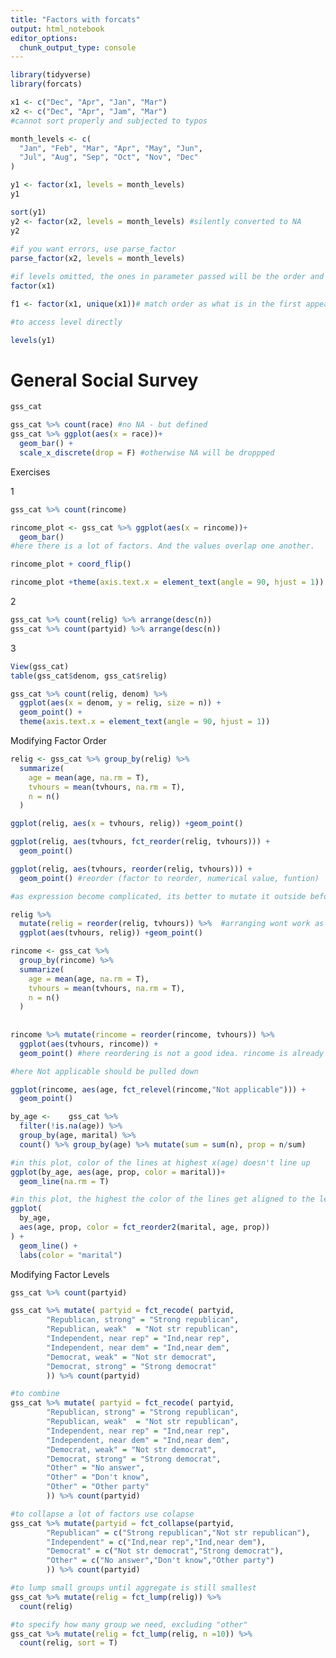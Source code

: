 ---
title: "Factors with forcats"
output: html_notebook
editor_options: 
  chunk_output_type: console
---

```{r}
library(tidyverse)
library(forcats)
```
```{r}
x1 <- c("Dec", "Apr", "Jan", "Mar") 
x2 <- c("Dec", "Apr", "Jam", "Mar")
#cannot sort properly and subjected to typos

month_levels <- c(
  "Jan", "Feb", "Mar", "Apr", "May", "Jun",
  "Jul", "Aug", "Sep", "Oct", "Nov", "Dec"
)

y1 <- factor(x1, levels = month_levels)
y1

sort(y1)
y2 <- factor(x2, levels = month_levels) #silently converted to NA
y2
 
#if you want errors, use parse_factor
parse_factor(x2, levels = month_levels)

#if levels omitted, the ones in parameter passed will be the order and level
factor(x1)

f1 <- factor(x1, unique(x1))# match order as what is in the first appearance of data

#to access level directly

levels(y1)
```

# General Social Survey
```{r}
gss_cat

gss_cat %>% count(race) #no NA - but defined
gss_cat %>% ggplot(aes(x = race))+
  geom_bar() +
  scale_x_discrete(drop = F) #otherwise NA will be droppped
```

Exercises

1
```{r}
gss_cat %>% count(rincome)

rincome_plot <- gss_cat %>% ggplot(aes(x = rincome))+
  geom_bar() 
#here there is a lot of factors. And the values overlap one another. 

rincome_plot + coord_flip()

rincome_plot +theme(axis.text.x = element_text(angle = 90, hjust = 1))
```
2
```{r}
gss_cat %>% count(relig) %>% arrange(desc(n))
gss_cat %>% count(partyid) %>% arrange(desc(n))
```
3
```{r}
View(gss_cat)
table(gss_cat$denom, gss_cat$relig)

gss_cat %>% count(relig, denom) %>% 
  ggplot(aes(x = denom, y = relig, size = n)) +
  geom_point() + 
  theme(axis.text.x = element_text(angle = 90, hjust = 1))
```

Modifying Factor Order
```{r}
relig <- gss_cat %>% group_by(relig) %>% 
  summarize(
    age = mean(age, na.rm = T),
    tvhours = mean(tvhours, na.rm = T),
    n = n()
  )

ggplot(relig, aes(x = tvhours, relig)) +geom_point()

ggplot(relig, aes(tvhours, fct_reorder(relig, tvhours))) +
  geom_point()

ggplot(relig, aes(tvhours, reorder(relig, tvhours))) +
  geom_point() #reorder (factor to reorder, numerical value, funtion)

#as expression become complicated, its better to mutate it outside before passing into the ggplot

relig %>% 
  mutate(relig = reorder(relig, tvhours)) %>%  #arranging wont work as the relig factors are already ordered in a certain way. Need to rearrange level first.
  ggplot(aes(tvhours, relig)) +geom_point()

rincome <- gss_cat %>% 
  group_by(rincome) %>% 
  summarize(
    age = mean(age, na.rm = T),
    tvhours = mean(tvhours, na.rm = T),
    n = n()
  ) 
  
  
rincome %>% mutate(rincome = reorder(rincome, tvhours)) %>% 
  ggplot(aes(tvhours, rincome)) +
  geom_point() #here reordering is not a good idea. rincome is already arranged in a principal order. NOw that got jumbled up.

#here Not applicable should be pulled down

ggplot(rincome, aes(age, fct_relevel(rincome,"Not applicable"))) +
  geom_point()
```

```{r}
by_age <-    gss_cat %>% 
  filter(!is.na(age)) %>% 
  group_by(age, marital) %>% 
  count() %>% group_by(age) %>% mutate(sum = sum(n), prop = n/sum)

#in this plot, color of the lines at highest x(age) doesn't line up
ggplot(by_age, aes(age, prop, color = marital))+
  geom_line(na.rm = T)

#in this plot, the highest the color of the lines get aligned to the legend at the highest x - easier to read
ggplot(
  by_age,
  aes(age, prop, color = fct_reorder2(marital, age, prop))
) +
  geom_line() +
  labs(color = "marital")
```


Modifying Factor Levels

```{r}
gss_cat %>% count(partyid)

gss_cat %>% mutate( partyid = fct_recode( partyid,
        "Republican, strong" = "Strong republican",
        "Republican, weak"  = "Not str republican",
        "Independent, near rep" = "Ind,near rep",
        "Independent, near dem" = "Ind,near dem",
        "Democrat, weak" = "Not str democrat",
        "Democrat, strong" = "Strong democrat"
        )) %>% count(partyid)

#to combine
gss_cat %>% mutate( partyid = fct_recode( partyid,
        "Republican, strong" = "Strong republican",
        "Republican, weak"  = "Not str republican",
        "Independent, near rep" = "Ind,near rep",
        "Independent, near dem" = "Ind,near dem",
        "Democrat, weak" = "Not str democrat",
        "Democrat, strong" = "Strong democrat",
        "Other" = "No answer",
        "Other" = "Don't know",
        "Other" = "Other party"
        )) %>% count(partyid)

#to collapse a lot of factors use colapse
gss_cat %>% mutate(partyid = fct_collapse(partyid,
        "Republican" = c("Strong republican","Not str republican"),
        "Independent" = c("Ind,near rep","Ind,near dem"),
        "Democrat" = c("Not str democrat","Strong democrat"),
        "Other" = c("No answer","Don't know","Other party")
        )) %>% count(partyid)

#to lump small groups until aggregate is still smallest
gss_cat %>% mutate(relig = fct_lump(relig)) %>% 
  count(relig)

#to specify how many group we need, excluding "other"
gss_cat %>% mutate(relig = fct_lump(relig, n =10)) %>% 
  count(relig, sort = T)

```



















































































































